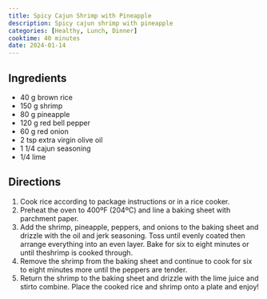 ```yaml
---
title: Spicy Cajun Shrimp with Pineapple
description: Spicy cajun shrimp with pineapple
categories: [Healthy, Lunch, Dinner]
cooktime: 40 minutes
date: 2024-01-14
---
```


## Ingredients

* 40 g brown rice
* 150 g shrimp
* 80 g pineapple
* 120 g red bell pepper
* 60 g red onion
* 2 tsp extra virgin olive oil
* 1 1/4 cajun seasoning
* 1/4 lime

## Directions

1. Cook rice according to package instructions or in a rice cooker.
2. Preheat the oven to 400ºF (204ºC) and line a baking sheet with parchment paper.
3. Add the shrimp, pineapple, peppers, and onions to the baking sheet and drizzle with the oil and jerk seasoning. Toss until evenly coated then arrange everything into an even layer. Bake for six to eight minutes or until theshrimp is cooked through.
4. Remove the shrimp from the baking sheet and continue to cook for six to eight minutes more until the peppers are tender.
5. Return the shrimp to the baking sheet and drizzle with the lime juice and stirto combine. Place the cooked rice and shrimp onto a plate and enjoy!
